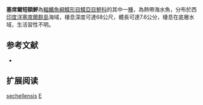 {{Speciesbox
| name = 塞席爾短額鮃
| image = 
| image_width = 250px
| image_caption = 
| status = NE
| status_system = IUCN3.1
| genus = Engyprosopon
| species = sechellensis
| authority = {{le|查爾斯·塔特·里根|Charles Tate Regan|Regan}}, 1908
| synonyms = *''Scaeops sechellensis, Regan, 1908''
}}

'''塞席爾短額鮃'''為[[輻鰭魚綱|輻鰭魚綱]][[鰈形目|鰈形目]][[鰈亞目|鰈亞目]][[鮃科|鮃科]]的其中一[[種|種]]，為熱帶海水魚，分布於西[[印度洋|印度洋]][[塞席爾群島|塞席爾群島]]海域，棲息深度可達68公尺，體長可達7.6公分，棲息在底層水域，生活習性不明。

== 参考文献 ==
*{{FishBase_species|genus=Engyprosopon|species=sechellensis|year=2014|month=4}}

== 扩展阅读 ==
{{refbegin}}
{{wikispecies-inline|Engyprosopon sechellensis|塞席爾短額鮃}}
{{refend}}
{{Taxonbar|from=Q2497447}}

[[Category:短額鮃屬|sechellensis]]
[[Category:1908年描述的魚類|E]]


{{魚類小作品}}